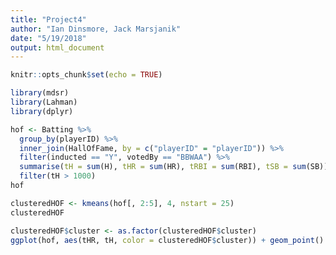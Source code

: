 ```yaml
---
title: "Project4"
author: "Ian Dinsmore, Jack Marsjanik"
date: "5/19/2018"
output: html_document
---
```


```r
knitr::opts_chunk$set(echo = TRUE)
```


```r
library(mdsr)
library(Lahman)
library(dplyr)
```
```r
hof <- Batting %>% 
  group_by(playerID) %>%
  inner_join(HallOfFame, by = c("playerID" = "playerID")) %>% 
  filter(inducted == "Y", votedBy == "BBWAA") %>% 
  summarise(tH = sum(H), tHR = sum(HR), tRBI = sum(RBI), tSB = sum(SB)) %>% 
  filter(tH > 1000)
hof
```

```r
clusteredHOF <- kmeans(hof[, 2:5], 4, nstart = 25)
clusteredHOF
```
```r
clusteredHOF$cluster <- as.factor(clusteredHOF$cluster)
ggplot(hof, aes(tHR, tH, color = clusteredHOF$cluster)) + geom_point() +xlab("Total Home Runs") + ylab("Total Hits")
```

